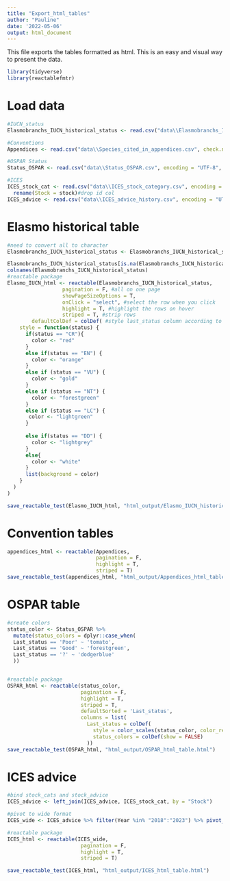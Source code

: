 ```yaml
---
title: "Export_html_tables"
author: "Pauline"
date: '2022-05-06'
output: html_document
---
```

This file exports the tables formatted as html. This is an easy and visual way to present the data.
```r
library(tidyverse)
library(reactablefmtr)
```

# Load data
```r
#IUCN_status
Elasmobranchs_IUCN_historical_status <- read.csv("data\\Elasmobranchs_IUCN_historical_status.csv", encoding = "UTF-8",check.names = F)

#Conventions
Appendices <- read.csv("data\\Species_cited_in_appendices.csv", check.names = F)

#OSPAR Status
Status_OSPAR <- read.csv("data\\Status_OSPAR.csv", encoding = "UTF-8", check.names = F) #to have symbols

#ICES
ICES_stock_cat <- read.csv("data\\ICES_stock_category.csv", encoding = "UTF-8", check.names = F) %>% select(-1) %>%
  rename(Stock = stock)#drop id col
ICES_advice <- read.csv("data\\ICES_advice_history.csv", encoding = "UTF-8", check.names = F) %>% select(-1) #drop 1st id col
```

# Elasmo historical table
```r
#need to convert all to character
Elasmobranchs_IUCN_historical_status <- Elasmobranchs_IUCN_historical_status %>% mutate(across(everything(), as.character))

Elasmobranchs_IUCN_historical_status[is.na(Elasmobranchs_IUCN_historical_status)] <- " " #replace NAs by blank for better visualisation
colnames(Elasmobranchs_IUCN_historical_status)
#reactable package
Elasmo_IUCN_html <- reactable(Elasmobranchs_IUCN_historical_status,
                  pagination = F, #all on one page
                  showPageSizeOptions = T,
                  onClick = "select", #select the row when you click
                  highlight = T, #highlight the rows on hover
                  striped = T, #strip rows
        defaultColDef = colDef( #style last_status column according to IUCN colors
    style = function(status) {
      if(status == "CR"){
        color <- "red"
      }
      else if(status == "EN") {
        color <- "orange"
      }
      else if (status == "VU") {
        color <- "gold"
      }
      else if (status == "NT") {
        color <- "forestgreen"
      }
      else if (status == "LC") {
       color <- "lightgreen" 
      }
      
      else if(status == "DD") {
        color <- "lightgrey"
      }
      else{
        color <- "white"
      }
      list(background = color)
    }
  )
)

save_reactable_test(Elasmo_IUCN_html, "html_output/Elasmo_IUCN_historical_table.html")
```

# Convention tables
```r
appendices_html <- reactable(Appendices, 
                             pagination = F, 
                             highlight = T, 
                             striped = T)
save_reactable_test(appendices_html, "html_output/Appendices_html_table.html")
```

# OSPAR table
```r
#create colors
status_color <- Status_OSPAR %>% 
  mutate(status_colors = dplyr::case_when(
  Last_status == 'Poor' ~ 'tomato',
  Last_status == 'Good' ~ 'forestgreen',
  Last_status == '?' ~ 'dodgerblue'
  ))


#reactable package
OSPAR_html <- reactable(status_color,
                        pagination = F,
                        highlight = T,
                        striped = T,
                        defaultSorted = 'Last_status',
                        columns = list(
                          Last_status = colDef(
                            style = color_scales(status_color, color_ref = 'status_colors')),
                            status_colors = colDef(show = FALSE)
                          ))
save_reactable_test(OSPAR_html, "html_output/OSPAR_html_table.html")
```

# ICES advice
```r
#bind stock_cats and stock_advice
ICES_advice <- left_join(ICES_advice, ICES_stock_cat, by = "Stock")

#pivot to wide format
ICES_wide <- ICES_advice %>% filter(Year %in% "2018":"2023") %>% pivot_wider(names_from = Year, values_from = Advice) %>% relocate(Stock, stock_category)

#reactable package
ICES_html <- reactable(ICES_wide,
                        pagination = F,
                        highlight = T,
                        striped = T)

save_reactable_test(ICES_html, "html_output/ICES_html_table.html")
```
